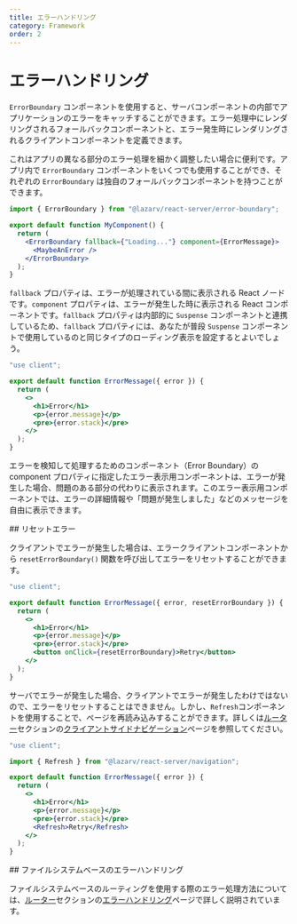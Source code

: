 ```yaml
---
title: エラーハンドリング
category: Framework
order: 2
---
```



# エラーハンドリング

`ErrorBoundary` コンポーネントを使用すると、サーバコンポーネントの内部でアプリケーションのエラーをキャッチすることができます。エラー処理中にレンダリングされるフォールバックコンポーネントと、エラー発生時にレンダリングされるクライアントコンポーネントを定義できます。

これはアプリの異なる部分のエラー処理を細かく調整したい場合に便利です。アプリ内で `ErrorBoundary` コンポーネントをいくつでも使用することができ、それぞれの `ErrorBoundary` は独自のフォールバックコンポーネントを持つことができます。

```jsx filename="App.jsx"
import { ErrorBoundary } from "@lazarv/react-server/error-boundary";

export default function MyComponent() {
  return (
    <ErrorBoundary fallback={"Loading..."} component={ErrorMessage}>
      <MaybeAnError />
    </ErrorBoundary>
  );
}
```

`fallback` プロパティは、エラーが処理されている間に表示される React ノードです。`component` プロパティは、エラーが発生した時に表示される React コンポーネントです。`fallback` プロパティは内部的に `Suspense` コンポーネントと連携しているため、`fallback` プロパティには、あなたが普段 `Suspense` コンポーネントで使用しているのと同じタイプのローディング表示を設定するとよいでしょう。

```jsx filename="ErrorMessage.jsx"
"use client";

export default function ErrorMessage({ error }) {
  return (
    <>
      <h1>Error</h1>
      <p>{error.message}</p>
      <pre>{error.stack}</pre>
    </>
  );
}
```

エラーを検知して処理するためのコンポーネント（Error Boundary）の component プロパティに指定したエラー表示用コンポーネントは、エラーが発生した場合、問題のある部分の代わりに表示されます。このエラー表示用コンポーネントでは、エラーの詳細情報や「問題が発生しました」などのメッセージを自由に表示できます。

<Link name="reset-error">
## リセットエラー
</Link>

クライアントでエラーが発生した場合は、エラークライアントコンポーネントから `resetErrorBoundary()` 関数を呼び出してエラーをリセットすることができます。

```jsx filename="ErrorMessage.jsx"
"use client";

export default function ErrorMessage({ error, resetErrorBoundary }) {
  return (
    <>
      <h1>Error</h1>
      <p>{error.message}</p>
      <pre>{error.stack}</pre>
      <button onClick={resetErrorBoundary}>Retry</button>
    </>
  );
}
```

サーバでエラーが発生した場合、クライアントでエラーが発生したわけではないので、エラーをリセットすることはできません。しかし、`Refresh`コンポーネントを使用することで、ページを再読み込みすることができます。詳しくは[ルーター](/router)セクションの[クライアントサイドナビゲーション](/router/client-navigation)ページを参照してください。

```jsx filename="ErrorMessage.jsx"
"use client";

import { Refresh } from "@lazarv/react-server/navigation";

export default function ErrorMessage({ error }) {
  return (
    <>
      <h1>Error</h1>
      <p>{error.message}</p>
      <pre>{error.stack}</pre>
      <Refresh>Retry</Refresh>
    </>
  );
}
```

<Link name="file-system-based-error-handling">
## ファイルシステムベースのエラーハンドリング
</Link>

ファイルシステムベースのルーティングを使用する際のエラー処理方法については、[ルーター](/router)セクションの[エラーハンドリング](/router/error-handling)ページで詳しく説明されています。